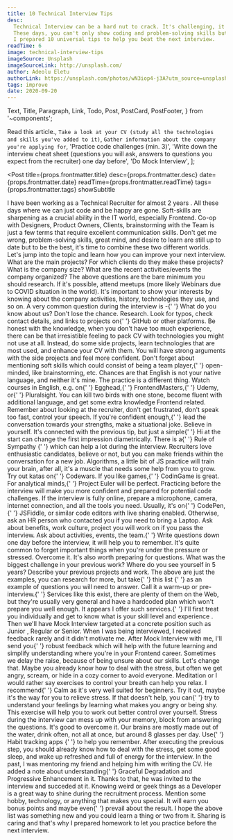 ```yaml
---
title: 10 Technical Interview Tips
desc:
  Technical Interview can be a hard nut to crack. It's challenging, it's different, it's evolving.
  These days, you can't only show coding and problem-solving skills but also have a personality that plays well with the team.
  I prepared 10 universal tips to help you beat the next interview.
readTime: 6
image: technical-interview-tips
imageSource: Unsplash
imageSourceLink: http://unsplash.com/
author: Adeolu Eletu
authorLink: https://unsplash.com/photos/wN3iop4-j3A?utm_source=unsplash&utm_medium=referral&utm_content=creditShareLink
tags: improve
date: 2020-09-20
---
```


  Text,
  Title,
  Paragraph,
  Link,
  Todo,
  Post,
  PostCard,
  PostFooter,
} from '~components';

  <Text delete>Read this article.</Text>,
  `Take a look at your CV (study all the technologies and skills you've added to it)`,
  `Gather information about the company you're applying for`,
  'Practice code challenges (min. 3)',
  'Write down the interview cheat sheet (questions you will ask, answers to questions you expect from the recruiter) one day before',
  'Do Mock Interview',
];

<Post
  title={props.frontmatter.title}
  desc={props.frontmatter.desc}
  date={props.frontmatter.date}
  readTime={props.frontmatter.readTime}
  tags={props.frontmatter.tags}
  showSubtitle
>
  <Title level={3}>Introduction</Title>
  <Paragraph>
    I have been working as a <Text>Technical Recruiter for almost 2 years</Text>
    . All these days where we can just code and be happy are gone. Soft-skills
    are sharpening as a crucial ability in the IT world, especially Frontend.
    Co-op with Designers, Product Owners, Clients, brainstorming with the Team
    is just a few terms that require excellent communication skills.
  </Paragraph>
  <Paragraph lastParagraph>
    Don't get me wrong, problem-solving skills, great mind, and desire to learn
    are still up to date but to be the best, it's time to combine these two
    different worlds.
  </Paragraph>
  <Title level={3}>The Actual Tips</Title>
  <Paragraph breakParagraph>
    Let's jump into the topic and learn how you can improve your next interview.
  </Paragraph>
  <Title level={4}>1. Research the company</Title>
  <Paragraph>
    What are the main projects? For which clients do they make these projects?
    What is the company size? What are the recent activities/events the company
    organized?
  </Paragraph>
  <Paragraph>
    The above questions are the bare minimum you should research. If it's
    possible, attend meetups (more likely Webinars due to COVID situation in the
    world). It's important to show your interests by knowing about the company
    activities, history, technologies they use, and so on.
  </Paragraph>
  <Paragraph>
    A very common question during the interview is -{' '}
    <Text strong>What do you know about us?</Text>
  </Paragraph>
  <Paragraph breakParagraph>
    Don't lose the chance. <Text strong>Research</Text>.
  </Paragraph>
  <Title level={4}>2. Study your CV one more time</Title>
  <Paragraph>
    Look for typos, check contact details, and links to projects on{' '}
    <Link href="https://github.com/">GitHub</Link> or other platforms. Be honest
    with the knowledge, when you don't have too much experience, there can be
    that irresistible feeling to pack CV with technologies you might not use at
    all.
  </Paragraph>
  <Paragraph breakParagraph>
    Instead, do some side projects, learn technologies that are most used, and
    enhance your CV with them. You will have strong arguments with the side
    projects and feel more confident. Don't forget about mentioning soft skills
    which could consist of <Text strong>being a team player</Text>,{' '}
    <Text strong>open-minded</Text>, <Text strong>like brainstorming</Text>,
    etc.
  </Paragraph>
  <Title level={4}>3. Practice communication skills and language</Title>
  <Paragraph>
    Chances are that English is not your native language, and neither it's mine.
    The practice is a different thing. Watch courses in English, e.g. on{' '}
    <Link href="https://egghead.io/">Egghead</Link>,{' '}
    <Link href="https://frontendmasters.com/">FrontendMasters</Link>,{' '}
    <Link href="https://www.udemy.com/">Udemy</Link>, or{' '}
    <Link href="https://www.pluralsight.com/">Pluralsight</Link>.
  </Paragraph>
  <Paragraph>
    You can kill two birds with one stone, become fluent with additional
    language, and get some extra knowledge Frontend related.
  </Paragraph>
  <Paragraph>
    Remember about looking at the recruiter, don't get frustrated, don't speak
    too fast, control your speech. If you're confident enough,{' '}
    <Text strong>lead the conversation towards your strengths</Text>, make a
    situational joke.
  </Paragraph>
  <Paragraph breakParagraph>Believe in yourself.</Paragraph>
  <Title level={4}>4. Say hi and be nice</Title>
  <Paragraph>
    It's connected with the previous tip, but just a simple{' '}
    <Text strong>Hi</Text> at the start can change the first impression
    diametrically.
  </Paragraph>
  <Paragraph breakParagraph>
    There is a{' '}
    <Link href="https://cxl.com/blog/cialdinis-principles-persuasion/">
      Rule of Sympathy
    </Link>{' '}
    which can help a lot during the interview. Recruiters love enthusiastic
    candidates, believe or not, but you can make friends within the conversation
    for a new job.
  </Paragraph>
  <Title level={4}>5. Do some katas</Title>
  <Paragraph>
    Algorithms, a little bit of JS practice will train your brain, after all,
    it's a muscle that needs some help from you to grow. Try out katas on{' '}
    <Link href="codewars.com">Codewars</Link>. If you like games,{' '}
    <Link href="https://www.codingame.com/">CodinGame</Link> is great. For
    analytical minds,{' '}
    <Link href="https://projecteuler.net/">Project Euler</Link> will be perfect.
  </Paragraph>
  <Paragraph>
    Practicing before the interview will make you more confident and prepared
    for potential code challenges.
  </Paragraph>
  <Paragraph breakParagraph>
    If the interview is fully online, prepare a microphone, camera, internet
    connection, and all the tools you need. Usually, it's on{' '}
    <Link href="https://codepen.io/">CodePen</Link>,{' '}
    <Link href="https://jsfiddle.net/">JSFiddle</Link>, or similar code editors
    with live sharing enabled. Otherwise, ask an HR person who contacted you if
    you need to bring a Laptop.
  </Paragraph>
  <Title level={4}>6. Prepare questions and answers before</Title>
  <Paragraph>
    Ask about benefits, work culture, project you will work on if you pass the
    interview. Ask about activities, events, the team.{' '}
    <Text strong>Write questions down one day before the interview</Text>, it
    will help you to remember. It's quite common to forget important things when
    you're under the pressure or stressed. Overcome it.
  </Paragraph>
  <Paragraph>
    It's also worth preparing for questions. What was the biggest challenge in
    your previous work? Where do you see yourself in 5 years? Describe your
    previous projects and work.
  </Paragraph>
  <Paragraph breakParagraph>
    The above are just the examples, you can research for more, but take{' '}
    <Link href="https://www.indeed.com/career-advice/interviewing/common-technical-interview-questions-and-answers">
      this list
    </Link>{' '}
    as an example of questions you will need to answer.
  </Paragraph>
  <Title level={4}>7. Do Mock Interview</Title>
  <Paragraph>
    Call it a warm-up or pre-interview.{' '}
    <Link href="https://www.pramp.com/#/">Services</Link> like this exist, there
    are plenty of them on the Web, but they're usually very general and have a
    hardcoded plan which won't prepare you well enough.
  </Paragraph>
  <Paragraph>
    It appears I offer such services.{' '}
    <Text strong>
      I'll first treat you individually and get to know what is your skill level
      and experience
    </Text>
    . Then we'll have <GatsbyLink
      to="/mentorship/"
      style={{ textDecoration: 'underline' }}
    >
      Mock Interview
    </GatsbyLink> targeted at a concrete position such as <Text strong>
      Junior
    </Text>, <Text strong>Regular</Text> or <Text strong>Senior</Text>. When I was
    being interviewed, I received feedback rarely and it didn't motivate me.
  </Paragraph>
  <Paragraph>
    After Mock Interview with me, I'll send you{' '}
    <Text strong>robust feedback</Text> which will help with the future learning
    and simplify understanding where you're in your Frontend career. Sometimes
    we delay the raise, because of being unsure about our skills.
  </Paragraph>
  <Paragraph breakParagraph>Let's change that.</Paragraph>
  <Title level={4}>8. Relieve Stress</Title>
  <Paragraph>
    Maybe you already know how to deal with the stress, but often we get angry,
    scream, or hide in a cozy corner to avoid everyone.
  </Paragraph>
  <Paragraph>
    <Text strong>Meditation</Text> or I would rather say exercises to control
    your breath can help you relax. I recommend{' '}
    <Link href="https://www.calm.com/">Calm</Link> as it's very well suited for
    beginners. Try it out, maybe it's the way for you to relieve stress.
  </Paragraph>
  <Paragraph>
    If that doesn't help, you can{' '}
    <Text strong>try to understand your feelings</Text> by learning what makes
    you angry or being shy. This exercise will help you to work out better
    control over yourself.
  </Paragraph>
  <Paragraph breakParagraph>
    Stress during the interview can mess up with your memory, block from
    answering the questions. It's good to overcome it.
  </Paragraph>
  <Title level={4}>9. Sleep, Eat and Drink well</Title>
  <Paragraph>
    <Text strong>Our brains are mostly made out of the water</Text>, drink
    often, not all at once, but around 8 glasses per day. Use{' '}
    <Link href="https://www.lifehack.org/668261/best-habit-tracking-apps">
      Habit tracking apps
    </Link>{' '}
    to help you remember.
  </Paragraph>
  <Paragraph breakParagraph>
    After executing the previous step, you should already know how to deal with
    the stress, <Text strong>get some good sleep</Text>, and wake up refreshed
    and full of energy for the interview.
  </Paragraph>
  <Title level={4}>10. Surprise Everyone</Title>
  <Paragraph>
    In the past, I was mentoring my friend and helping him with writing the CV.
    He added a note about understanding{' '}
    <Text strong>Graceful Degradation and Progressive Enhancement</Text> in it.
    Thanks to that, he was invited to the interview and succeded at it.
  </Paragraph>
  <Paragraph lastParagraph>
    Knowing weird or geek things as a Developer is a great way to shine during
    the recruitment process. Mention some hobby, technology, or anything that
    makes you special. It will earn you bonus points and maybe even{' '}
    <Text>prevail about the result</Text>.
  </Paragraph>
  <Title level={3}>Closing Notes</Title>
  <Paragraph>
    I hope the above list was something new and you could learn a thing or two
    from it. Sharing is caring and that's why I prepared homework to let you
    practice before the next interview.
  </Paragraph>
  <PostCard title="Homework" data={homeworkData} />
  <PostFooter />
</Post>

